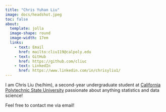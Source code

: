 ```yaml
---
title: "Chris Yuhan Liu"
image: docs/headshot.jpeg
toc: false
about: 
  template: jolla
  image-shape: round
  image-width: 17em
  links:
    - text: Email
      href: mailto:cliu119@calpoly.edu
    - text: GitHub
      href: https://github.com/cliuc
    - text: LinkedIn
      href: https://www.linkedin.com/in/chrisyliu1/
---
```


I am Chris Liu (he/him), a second-year undergraduate student at [California Polytechnic State University](https://www.calpoly.edu/) passionate about anything statistics and data science!

Feel free to contact me via email!